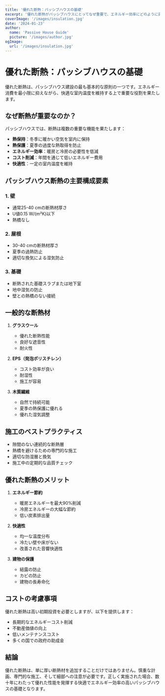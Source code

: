 ```yaml
---
title: '優れた断熱：パッシブハウスの基礎'
excerpt: '優れた断熱がパッシブハウスにとってなぜ重要で、エネルギー効率にどのように貢献するかを学びましょう。'
coverImage: '/images/insulation.jpg'
date: '2024-01-23'
author:
  name: 'Passive House Guide'
  picture: '/images/author.jpg'
ogImage:
  url: '/images/insulation.jpg'
---
```


# 優れた断熱：パッシブハウスの基礎

優れた断熱は、パッシブハウス建設の最も基本的な原則の一つです。エネルギー消費を最小限に抑えながら、快適な室内温度を維持する上で重要な役割を果たします。

## なぜ断熱が重要なのか？

パッシブハウスでは、断熱は複数の重要な機能を果たします：

- **熱保持**：冬季に暖かい空気を室内に保持
- **熱保護**：夏季の過度な熱取得を防止
- **エネルギー効率**：暖房と冷房の必要性を低減
- **コスト削減**：年間を通じて低いエネルギー費用
- **快適性**：一定の室内温度を維持

## パッシブハウス断熱の主要構成要素

### 1. 壁
- 通常25-40 cmの断熱材厚さ
- U値0.15 W/(m²K)以下
- 熱橋なし

### 2. 屋根
- 30-40 cmの断熱材厚さ
- 夏季の過熱防止
- 適切な換気による湿気防止

### 3. 基礎
- 断熱された基礎スラブまたは地下室
- 地中湿気の防止
- 壁との熱橋のない接続

## 一般的な断熱材

1. **グラスウール**
   - 優れた断熱性能
   - 良好な遮音性
   - 耐火性

2. **EPS（発泡ポリスチレン）**
   - コスト効率が良い
   - 耐湿性
   - 施工が容易

3. **木質繊維**
   - 自然で持続可能
   - 夏季の熱保護に優れる
   - 優れた湿気調整

## 施工のベストプラクティス

- 隙間のない連続的な断熱層
- 熱橋を避けるための専門的な施工
- 適切な防湿層と換気
- 施工中の定期的な品質チェック

## 優れた断熱のメリット

1. **エネルギー節約**
   - 暖房エネルギーを最大90%削減
   - 冷房エネルギーの大幅な節約
   - 低い炭素排出量

2. **快適性**
   - 均一な温度分布
   - 冷たい壁や床がない
   - 改善された音響快適性

3. **建物の保護**
   - 結露の防止
   - カビの防止
   - 建物の長寿命化

## コストの考慮事項

優れた断熱は高い初期投資を必要としますが、以下を提供します：
- 長期的なエネルギーコスト削減
- 不動産価値の向上
- 低いメンテナンスコスト
- 多くの国での政府の助成金

## 結論

優れた断熱は、単に厚い断熱材を追加することだけではありません。慎重な計画、専門的な施工、そして細部への注意が必要です。正しく実施された場合、数十年にわたって優れた性能を発揮する快適でエネルギー効率の高いパッシブハウスの基礎となります。
